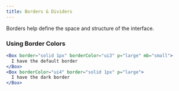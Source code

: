 ```yaml
---
title: Borders & Dividers
---
```



Borders help define the space and structure of the interface.

### Using Border Colors

```jsx
<Box border="solid 1px" borderColor="ui3" p="large" mb="small">
  I have the default border
</Box>
<Box borderColor="ui4" border="solid 1px" p="large">
  I have the dark border
</Box>
```
